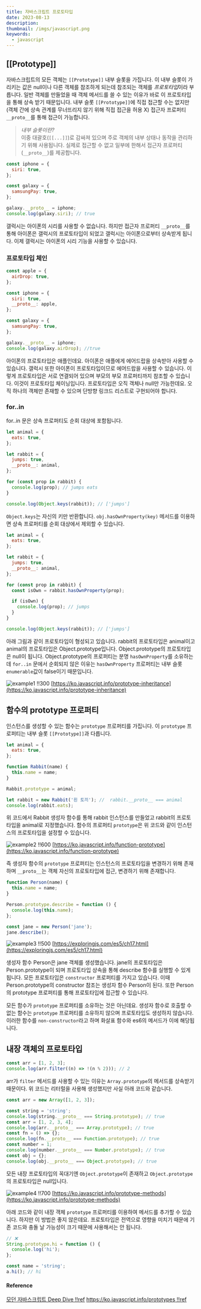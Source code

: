```yaml
---
title: 자바스크립트 프로토타입
date: 2023-08-13
description:
thumbnail: /imgs/javascript.png
keywords:
  - javascript
---
```


## [[Prototype]]

자바스크립트의 모든 객체는 `[[Prototype]]` 내부 슬롯을 가집니다. 이 내부 슬롯이 가리키는 값은 null이나 다른 객체를 참조하게 되는데 참조되는 객체를 *프로토타입*이라 부릅니다. 일반 객체를 만들었을 때 객체 메서드를 쓸 수 있는 이유가 바로 이 프로토타입을 통해 상속 받기 때문입니다. 내부 슬롯 `[[Prototype]]`에 직접 접근할 수는 없지만(객체 간에 상속 관계를 무너뜨리지 않기 위해 직접 접근을 허용 X) 접근자 프로퍼티 `__proto__`를 통해 접근이 가능합니다.

> _내부 슬롯이란?_  
> 이중 대괄호(`[[...]]`)로 감싸져 있으며 주로 객체의 내부 상태나 동작을 관리하기 위해 사용됩니다. 실제로 접근할 수 없고 일부에 한해서 접근자 프로퍼티(`__proto__`)를 제공합니다.

```js
const iphone = {
  siri: true,
};

const galaxy = {
  samsungPay: true,
};

galaxy.__proto__ = iphone;
console.log(galaxy.siri); // true
```

갤럭시는 아이폰의 시리를 사용할 수 없습니다. 하지만 접근자 프로퍼티 `__proto__`를 통해 아이폰은 갤럭시의 프로토타입이 되었고 갤럭시는 아이폰으로부터 상속받게 됩니다. 이제 갤럭시는 아이폰의 시리 기능을 사용할 수 있습니다.

### 프로토타입 체인

```js
const apple = {
  airDrop: true,
};

const iphone = {
  siri: true,
  __proto__: apple,
};

const galaxy = {
  samsungPay: true,
};

galaxy.__proto__ = iphone;
console.log(galaxy.airDrop); //true
```

아이폰의 프로토타입은 애플인데요. 아이폰은 애플에게 에어드랍을 상속받아 사용할 수 있습니다. 갤럭시 또한 아이폰이 프로토타입이므로 에어드랍을 사용할 수 있습니다. 이렇게 프로토타입은 서로 연결되어 있으며 부모의 부모 프로퍼티까지 참조할 수 있습니다. 이것이 프로토타입 체이닝입니다. 프로토타입은 오직 객체나 null만 가능한데요. 오직 하나의 객체만 존재할 수 있으며 단방향 링크드 리스트로 구현되어야 합니다.

### for..in

for..in 문은 상속 프로퍼티도 순회 대상에 포함됩니다.

```js
let animal = {
  eats: true,
};

let rabbit = {
  jumps: true,
  __proto__: animal,
};

for (const prop in rabbit) {
  console.log(prop); // jumps eats
}

console.log(Object.keys(rabbit)); // ['jumps']
```

`Object.keys`는 자신의 키만 반환합니다. `obj.hasOwnProperty(key)` 메서드를 이용하면 상속 프로퍼티를 순회 대상에서 제외할 수 있습니다.

```js
let animal = {
  eats: true,
};

let rabbit = {
  jumps: true,
  __proto__: animal,
};

for (const prop in rabbit) {
  const isOwn = rabbit.hasOwnProperty(prop);

  if (isOwn) {
    console.log(prop); // jumps
  }
}

console.log(Object.keys(rabbit)); // ['jumps']
```

아래 그림과 같이 프로토타입이 형성되고 있습니다. rabbit의 프로토타입은 animal이고 animal의 프로토타입은 Object.prototype입니다. Object.prototype의 프로토타입은 null이 됩니다. Object.prototype의 프로퍼티는 분명 `hasOwnProperty`를 소유하는데 `for..in` 문에서 순회되지 않은 이유는 `hasOwnProperty` 프로퍼티는 내부 슬롯 `enumerable`값이 false이기 때문입니다.

![example1 !!300](/imgs/posts/14/example1.png)
[https://ko.javascript.info/prototype-inheritance](https://ko.javascript.info/prototype-inheritance)

## 함수의 prototype 프로퍼티

인스턴스를 생성할 수 있는 함수는 `prototype` 프로퍼티를 가집니다. 이 `prototype` 프로퍼티는 내부 슬롯 `[[Prototype]]`과 다릅니다.

```js
let animal = {
  eats: true,
};

function Rabbit(name) {
  this.name = name;
}

Rabbit.prototype = animal;

let rabbit = new Rabbit('흰 토끼'); //  rabbit.__proto__ === animal
console.log(rabbit.eats);
```

위 코드에서 Rabbit 생성자 함수를 통해 rabbit 인스턴스를 만들었고 rabbit의 프로토타입을 animal로 지정했습니다. 함수의 프로퍼티 `prototype`은 위 코드와 같이 인스턴스의 프로토타입을 설정할 수 있습니다.

![example2 !!600](/imgs/posts/14/example2.png)
[https://ko.javascript.info/function-prototype](https://ko.javascript.info/function-prototype)

즉 생성자 함수의 `prototype` 프로퍼티는 인스턴스의 프로토타입을 변경하기 위해 존재하며 `__proto__`는 객체 자신의 프로토타입에 접근, 변경하기 위해 존재합니다.

```js
function Person(name) {
  this.name = name;
}

Person.prototype.describe = function () {
  console.log(this.name);
};

const jane = new Person('jane');
jane.describe();
```

![example3 !!500](/imgs/posts/14/example3.png)
[https://exploringjs.com/es5/ch17.html](https://exploringjs.com/es5/ch17.html)

생성자 함수 Person은 jane 객체를 생성했습니다. jane의 프로토타입은 Person.prototype이 되며 프로토타입 상속을 통해 describe 함수를 실행할 수 있게 됩니다. 모든 프로토타입은 `constructor` 프로퍼티를 가지고 있습니다. 이때 Person.prototype의 constructor 참조는 생성자 함수 Person이 된다. 또한 Person의 prototype 프로퍼티를 통해 프로토타입에 접근할 수 있습니다.

모든 함수가 `prototype` 프로퍼티를 소유하는 것은 아닌데요. 생성자 함수로 호출할 수 없는 함수는 `prototype` 프로퍼티를 소유하지 않으며 프로토타입도 생성하지 않습니다. 이러한 함수를 `non-constructor`라고 하며 화살표 함수와 es6의 메서드가 이에 해당됩니다.

## 내장 객체의 프로토타입

```js
const arr = [1, 2, 3];
console.log(arr.filter((n) => !(n % 2))); // 2
```

arr가 `filter` 메서드를 사용할 수 있는 이유는 `Array.prototype`의 메서드를 상속받기 때문이다. 위 코드는 리터럴을 사용해 생성했지만 사실 아래 코드와 같습니다.

```js
const arr = new Array([1, 2, 3]);
```

```js
const string = 'string';
console.log(string.__proto__ === String.prototype); // true
const arr = [1, 2, 3, 4];
console.log(arr.__proto__ === Array.prototype); // true
const fn = () => {};
console.log(fn.__proto__ === Function.prototype); // true
const number = 1;
console.log(number.__proto__ === Number.prototype); // true
const obj = {};
console.log(obj.__proto__ === Object.prototype); // true
```

모든 내장 프로토타입의 꼭대기엔 `Object.prototype`이 존재하고 `Object.prototype`의 프로토타입은 null입니다.

![example4 !!700](/imgs/posts/14/example4.png)
[https://ko.javascript.info/prototype-methods](https://ko.javascript.info/prototype-methods)

아래 코드와 같이 내장 객체 `prototype` 프로퍼티를 이용하여 메서드를 추가할 수 있습니다. 하지만 이 방법은 좋지 않은데요. 프로토타입은 전역으로 영향을 미치기 때문에 기존 코드와 충돌 날 가능성이 크기 때문에 사용해서는 안 됩니다.

```js
// ❌
String.prototype.hi = function () {
  console.log('hi');
};

const name = 'string';
a.hi(); // hi
```

#### Reference

[모던 자바스크립트 Deep Dive !!ref](#)
[https://ko.javascript.info/prototypes !!ref](https://ko.javascript.info/prototypes)
